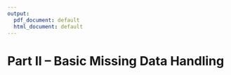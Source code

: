 ```yaml
---
output:
  pdf_document: default
  html_document: default
---
```

  
# Part II – Basic Missing Data Handling {-}
